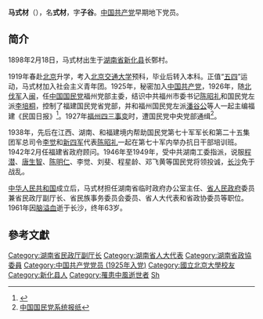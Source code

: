 '''马式材'''（{{bd|1898年|2月18日|1961年|}}），名'''式材'''，字'''子谷'''。[[中国共产党|中国共产党]]早期地下党员。

== 简介 ==
1898年2月18日，马式材出生于[[湖南省|湖南省]][[新化县|新化县]]长鄄村。

1919年春赴[[北京|北京]]升学，考入[[北京交通大学|北京交通大学]]预科，毕业后转入本科。正值“[[五四运动|五四]]”运动，马式材加入社会主义青年团。1925年，秘密加入[[中国共产党|中国共产党]]，1926年，随[[北伐军|北伐军]]入[[福建|闽]]，任[[中国国民党|中国国民党]]福州党部主委，结识中共福州市委书记[[陈昭礼|陈昭礼]]和国民党左派[[李培桐|李培桐]]，控制了福建国民党省党部，并和福州国民党左派[[潘谷公|潘谷公]]等人一起主编福建《民国日报》<ref>{{Cite web |url=http://www.fjsq.gov.cn/showtext.asp?ToBook=3087&index=862 |title=国民党党、团、特报纸 |access-date=2009-09-27 |archive-url=https://web.archive.org/web/20160304104652/http://www.fjsq.gov.cn/showtext.asp?ToBook=3087&index=862 |archive-date=2016-03-04 |dead-url=yes }}</ref>。1927年[[福州四三事变|福州四三事变]]时，遭国民党中央党部通缉<ref>[http://www.chengoo.com/dfz/fj60/20081101/11011625192008_3.html 中国国民党系统报纸]</ref>。

1938年，先后在江西、湖南、和福建境内帮助国民党第七十军军长和第二十五集团军总司令[[李觉|李觉]]和[[新四军|新四军]]代表[[陈昭礼|陈昭礼]]一起在第七十军内举办抗日干部培训班。1942年2月任福建省政府顾问。1946年至1949年，受中共湖南工委指派，说服[[程潜|程潜]]、[[唐生智|唐生智]]、[[陈明仁|陈明仁]]、李觉、刘斐、程星龄、邓飞黄等国民党将领投诚，[[长沙|长沙]]免于战乱。

[[中华人民共和国|中华人民共和国]]成立后，马式材担任湖南省临时政府办公室主任、[[湖南省人民政府|省人民政府]]委员兼省民政厅副厅长、省民族事务委员会委员、省人大代表和省政协委员等职位。1961年因[[脑溢血|脑溢血]]逝于长沙，终年63岁。

==參考文獻==
{{reflist}}

{{DEFAULTSORT:Ma}}
[[Category:湖南省民政厅副厅长|Category:湖南省民政厅副厅长]]
[[Category:湖南省人大代表|Category:湖南省人大代表]]
[[Category:湖南省政協委員|Category:湖南省政協委員]]
[[Category:中国共产党党员_(1925年入党)|Category:中国共产党党员 (1925年入党)]]
[[Category:國立北京大學校友|Category:國立北京大學校友]]
[[Category:新化县人|Category:新化县人]]
[[Category:罹患中風逝世者|Category:罹患中風逝世者]]
[[Category:马姓|Sh]]